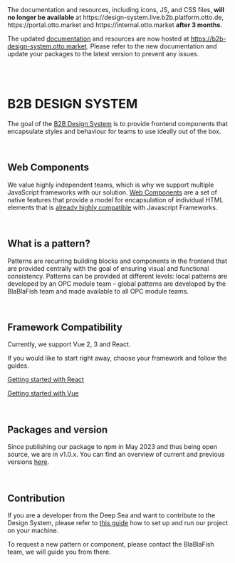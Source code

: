 
<b2b-alert type='warning' opened='true' size='large' has-close-button='false'>
The documentation and resources, including icons, JS, and CSS files, <strong>will no longer be available</strong> at https://design-system.live.b2b.platform.otto.de, https://portal.otto.market and https://internal.otto.market <strong>after 3 months</strong>.

The updated [documentation](https://b2b-design-system.otto.market) and resources are now hosted at https://b2b-design-system.otto.market.
Please refer to the new documentation and update your packages to the latest version to prevent any issues.
</b2b-alert>

<br />
<br />

<Meta title="Overview" />

# B2B DESIGN SYSTEM

The goal of the [B2B Design System](https://github.com/otto-de/b2b-design-system) is to provide frontend components that encapsulate styles and behaviour for teams
to use ideally out of the box.

<br />

## Web Components

We value highly independent teams, which is why we support multiple JavaScript frameworks with our
solution. [Web
Components](https://www.webcomponents.org/) are a set of native features that provide a model for encapsulation of
individual HTML elements that is [already highly compatible](https://custom-elements-everywhere.com/) with Javascript Frameworks.

<br />

## What is a pattern?

Patterns are recurring building blocks and components in the frontend that are provided centrally with the goal of
ensuring visual and functional consistency. Patterns can be provided at different levels: local patterns
are developed by an OPC module team – global patterns are developed by the BlaBlaFish team and made available to all
OPC module teams.

<br />

## Framework Compatibility

Currently, we support Vue 2, 3 and React.

If you would like to start right away, choose your framework and follow the guides.

[Getting started with React](?path=/docs/getting-started-react--docs)

[Getting started with Vue](?path=/docs/getting-started-vue--docs)

<br />

## Packages and version

Since publishing our package to npm in May 2023 and thus being open source, we are in v1.0.x.
You can find an overview of current and previous versions [here](https://github.com/otto-de/b2b-design-system/releases).

<br />

## Contribution

If you are a developer from the Deep Sea and want to contribute to the Design System, please refer to [this guide](?path=/docs/guidelines-contribution--docs)
how to set up and run our project on your machine.

To request a new pattern or component, please contact the BlaBlaFish team, we will guide you from there.
